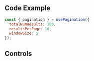 
<Meta of={UsePaginationStories} />

## Code Example
  ```jsx
  const { pagination } = usePagination({
    totalNumResults: 100,
    resultsPerPage: 10,
    windowSize: 5
  });
  ```
<Canvas of={UsePaginationStories.Primary} />

## Controls
<Controls />
